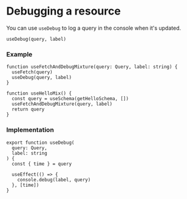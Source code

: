 # Debugging a resource

You can use `useDebug` to log a query in the console when it's updated.

```tsx
useDebug(query, label)
```

### Example

```tsx
function useFetchAndDebugMixture(query: Query, label: string) {
  useFetch(query)
  useDebug(query, label)
}

function useHelloMix() {
  const query = useSchema(getHelloSchema, [])
  useFetchAndDebugMixture(query, label)
  return query
}
```

### Implementation

```tsx
export function useDebug(
  query: Query,
  label: string
) {
  const { time } = query

  useEffect(() => {
    console.debug(label, query)
  }, [time])
}
```